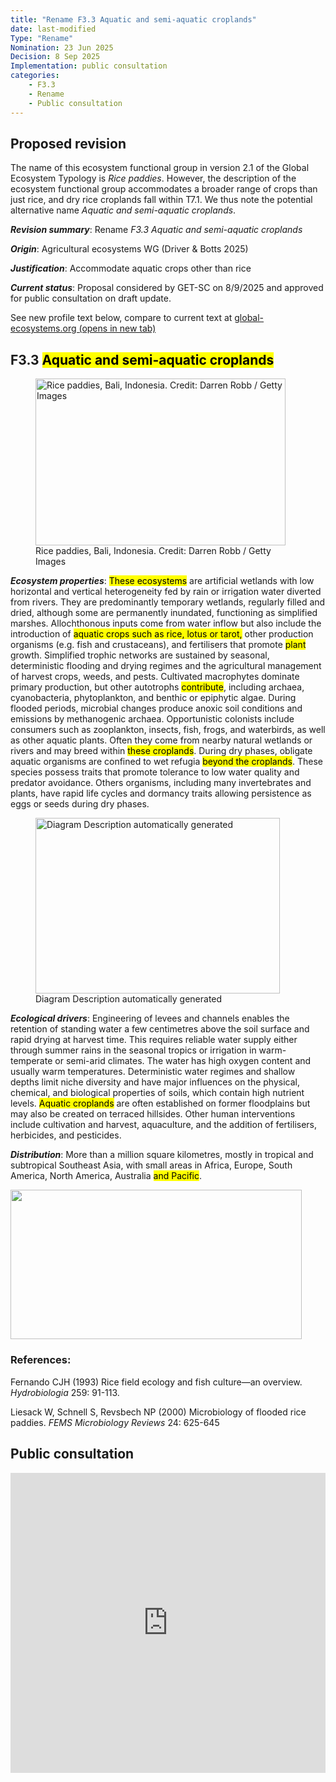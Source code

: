```yaml
---
title: "Rename F3.3 Aquatic and semi-aquatic croplands"
date: last-modified
Type: "Rename"
Nomination: 23 Jun 2025
Decision: 8 Sep 2025
Implementation: public consultation
categories: 
    - F3.3
    - Rename
    - Public consultation
---
```



:::{.callout-note}
## Proposed revision

The name of this ecosystem functional group in version 2.1 of the Global Ecosystem Typology is *Rice paddies*. However, the description of the ecosystem functional group accommodates a broader range of crops than just rice, and dry rice croplands fall within T7.1. We thus note the potential alternative name *Aquatic and semi-aquatic croplands*.

***Revision summary***: Rename *F3.3 Aquatic and semi-aquatic croplands* 

***Origin***: Agricultural ecosystems WG (Driver & Botts 2025)

***Justification***: Accommodate aquatic crops other than rice

***Current status***: Proposal considered by GET-SC on 8/9/2025 and approved  for public consultation on draft update.

See new profile text below, compare to current text at [global-ecosystems.org (opens in new tab)](https://global-ecosystems.org/explore/groups/F3.3){target=blank}

::: 


## F3.3 [Aquatic and semi-aquatic croplands]{.mark}

![Rice paddies, Bali, Indonesia. Credit: Darren Robb / Getty Images
](./media/media/image1.jpeg){width="4.163194444444445in"
height="2.7756944444444445in"}

***Ecosystem properties***: [These
ecosystems]{.mark} are artificial wetlands with low horizontal and
vertical heterogeneity fed by rain or irrigation water diverted from
rivers. They are predominantly temporary wetlands, regularly filled and
dried, although some are permanently inundated, functioning as
simplified marshes. Allochthonous inputs come from water inflow but also
include the introduction of [aquatic crops such as rice, lotus or
tarot,]{.mark} other production organisms (e.g. fish and crustaceans),
and fertilisers that promote [plant]{.mark} growth. Simplified trophic
networks are sustained by seasonal, deterministic flooding and drying
regimes and the agricultural management of harvest crops, weeds, and
pests. Cultivated macrophytes dominate primary production, but other
autotrophs [contribute]{.mark}, including archaea, cyanobacteria,
phytoplankton, and benthic or epiphytic algae. During flooded periods,
microbial changes produce anoxic soil conditions and emissions by
methanogenic archaea. Opportunistic colonists include consumers such as
zooplankton, insects, fish, frogs, and waterbirds, as well as other
aquatic plants. Often they come from nearby natural wetlands or rivers
and may breed within [these croplands]{.mark}. During dry phases,
obligate aquatic organisms are confined to wet refugia [beyond the
croplands]{.mark}. These species possess traits that promote tolerance
to low water quality and predator avoidance. Others organisms, including
many invertebrates and plants, have rapid life cycles and dormancy
traits allowing persistence as eggs or seeds during dry phases.


![Diagram Description automatically
generated](./media/media/image2.png){width="4.0777777777777775in"
height="2.9347222222222222in"}


***Ecological drivers***: Engineering of
levees and channels enables the retention of standing water a few
centimetres above the soil surface and rapid drying at harvest time.
This requires reliable water supply either through summer rains in the
seasonal tropics or irrigation in warm-temperate or semi-arid climates.
The water has high oxygen content and usually warm temperatures.
Deterministic water regimes and shallow depths limit niche diversity and
have major influences on the physical, chemical, and biological
properties of soils, which contain high nutrient levels. [Aquatic
croplands]{.mark} are often established on former floodplains but may
also be created on terraced hillsides. Other human interventions include
cultivation and harvest, aquaculture, and the addition of fertilisers,
herbicides, and pesticides.

***Distribution***: More than a million square kilometres, mostly in
tropical and subtropical Southeast Asia, with small areas in Africa,
Europe, South America, North America, Australia [and Pacific]{.mark}.

![](./media/media/image3.png){width="4.853472222222222in"
height="2.4916666666666667in"}

### References:

Fernando CJH (1993) Rice field ecology and fish culture---an overview.
*Hydrobiologia* 259: 91-113.

Liesack W, Schnell S, Revsbech NP (2000) Microbiology of flooded rice
paddies. *FEMS Microbiology Reviews* 24: 625-645


## Public consultation

<iframe width="640px" height="480px" src="https://forms.office.com/Pages/ResponsePage.aspx?id=pM_2PxXn20i44Qhnufn7o5MI4sLPZtBBnmqBEb5y9ApUN0NTRDBMU1lYVFhNUDhNMThIQVRJQzJDOC4u&embed=true" frameborder="0" marginwidth="0" marginheight="0" style="border: none; max-width:100%; max-height:100vh" allowfullscreen webkitallowfullscreen mozallowfullscreen msallowfullscreen> </iframe>